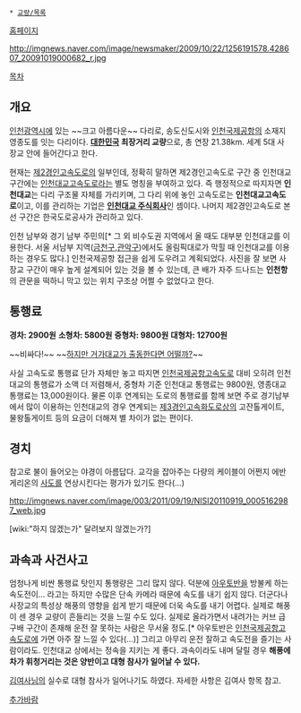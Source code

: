  * [[교량/목록]]

{{{+1 仁川大橋 / Incheon Bridge }}}

[http://www.incheonbridge.com 홈페이지]

http://imgnews.naver.com/image/newsmaker/2009/10/22/1256191578.428607_20091019000682_r.jpg

[[목차]]

== 개요 ==
[[인천광역시]]에 있는 ~~크고 아름다운~~ 다리로, 송도신도시와 [[인천국제공항]]의 소재지 영종도를 잇는 다리이다. '''[[대한민국]] 최장거리 교량'''으로, 총 연장 21.38km. 세계 5대 사장교 안에 들어간다고 한다.

현재는 [[제2경인고속도로]]의 일부인데, 정확히 말하면 제2경인고속도로 구간 중 인천대교 구간에는 [[인천대교고속도로]]라는 별도 명칭을 부여하고 있다. 즉 행정적으로 따지자면 '''인천대교'''는 다리 구조물 자체를 가리키며, 그 다리 위에 놓인 고속도로는 '''인천대교고속도로'''이고, 이를 관리하는 기업은 '''[[인천대교 주식회사]]'''인 셈이다. 나머지 제2경인고속도로 본선 구간은 한국도로공사가 관리하고 있다.

인천 남부와 경기 남부 주민의[* 그 외 비수도권 지역에서 올 때도 대부분 인천대교를 이용한다. 서울 서남부 지역([[금천구]],[[관악구]])에서도 올림픽대로가 막힐 때 인천대교를 이용하는 경우도 많다.] 인천국제공항 접근을 쉽게 도우려고 계획되었다. 사진을 잘 보면 사장교 구간이 매우 높게 설계되어 있는 것을 볼 수 있는데, 큰 배가 자주 드나드는 '''인천항'''의 관문을 떡하니 막고 있는 위치 구조상 어쩔 수 없었다고 한다.

== 통행료 ==
'''경차: 2900원'''
'''소형차: 5800원'''
'''중형차: 9800원'''
'''대형차: 12700원'''

~~비싸다!~~ ~~[[드라군 놀이|하지만 거가대교가 출동한다면 어떨까?]]~~

사실 고속도로 통행료 단가 자체만 놓고 따지면 [[인천국제공항고속도로]] 대비 오히려 인천대교의 통행료가 소액 더 저렴해서, 중형차 기준 인천대교 통행료는 9800원, 영종대교 통행료는 13,000원이다. 물론 이후 연계되는 도로의 통행료를 함께 보면 주로 경기남부에서 많이 이용하는 인천대교의 경우 연계되는 [[제3경인고속화도로]]상의 고잔톨게이트, 물왕톨게이트 등의 요금이 더해져 별 차이가 없는 편이다.

== 경치 ==
참고로 불이 들어오는 야경이 아름답다. 교각을 잡아주는 다량의 케이블이 어쩐지 에반게리온의 [[사도]]를 연상시킨다는 평가가 있기도 한다(...)

http://imgnews.naver.com/image/003/2011/09/19/NISI20110919_0005162987_web.jpg

[wiki:"하지 않겠는가" 달려보지 않겠는가?]

== 과속과 사건사고 ==
엄청나게 비싼 통행료 탓인지 통행량은 그리 많지 않다. 덕분에 [[아우토반]]을 방불케 하는 속도전이... 라고는 하지만 수많은 단속 카메라 때문에 속도를 내기 쉽지 않다. 더군다나 사장교의 특성상 해풍의 영향을 쉽게 받기 때문에 더욱 속도를 내기 어렵다. 실제로 해풍이 센 경우 교량이 흔들리는 것을 느낄 수도 있다. 실제로 올라가면서 내려가는 커브 급구배 구간이 존재해 운전 잘 못하는 사람은 무서울 정도.[* 아우토반은 [[인천국제공항고속도로]]에 가면 아주 잘 느낄 수 있다(...)] 그리고 아무리 운전 잘하고 속도전을 즐기는 사람이라도. 인천대교 상에서는 정속을 지키는 게 좋다. 과속이라도 내며 달릴 경우 '''해풍에 차가 휘청거리는 것은 양반이고 대형 참사가 일어날 수 있다.''' 

[[김여사#s-6.1|김여사]]님의 실수로 대형 참사가 일어나기도 하였다. 자세한 사항은 김여사 항목 참고.

[[추가바람]]
